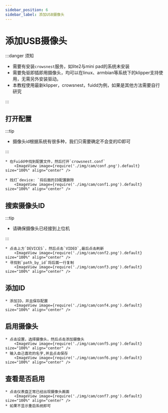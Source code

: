 ```yaml
---
sidebar_position: 6
sidebar_label: 添加USB摄像头
---
```



# 添加USB摄像头


:::danger 须知

* 需要有安装`crowsnest`服务，如lite2与mini pad的系统未安装
* 需要免驱即插即用摄像头，均可以在linux、armbian等系统下的klipper支持使用，无需另外安装驱动。
* 本教程使用最新klipper，crowsnest，fuidd为例，如果是其他方法需要自行研究

:::

## 打开配置

:::tip

* 摄像头id根据系统有很多种，我们只需要确定不会变的ID即可

:::

    * 在Fuidd中找到配置文件，然后打开`crowsnest.conf`
        <ImageView image={require('./img/cam/conf.png').default} size="100%" align="center" />

    * 找打`device: `将后面的ID配置删除
        <ImageView image={require('./img/cam/conf1.png').default} size="100%" align="center" />

## 搜索摄像头ID

:::tip

* 请确保摄像头已经接到上位机

:::

    * 点击上方`DEVICES`，然后点击`VIDEO`,最后点击刷新
        <ImageView image={require('./img/cam/conf2.png').default} size="100%" align="center" />
    * 寻找到`path_by_id`将后面一行复制
        <ImageView image={require('./img/cam/conf3.png').default} size="100%" align="center" />

## 添加ID

    * 添加ID，并且保存配置
        <ImageView image={require('./img/cam/conf4.png').default} size="100%" align="center" />

## 启用摄像头

    * 点击设置，选择摄像头，然后点击添加摄像头
        <ImageView image={require('./img/cam/conf5.png').default} size="100%" align="center" />
    * 输入自己喜欢的名字,并且点击保存
        <ImageView image={require('./img/cam/conf6.png').default} size="100%" align="center" />

## 查看是否启用

    * 点击仪表盘正常已经出现摄像头画面
        <ImageView image={require('./img/cam/conf7.png').default} size="100%" align="center" />
    * 如果不显示重启系统即可